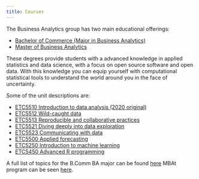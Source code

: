 ```yaml
---
title: Courses
---
```


The Business Analytics group has two main educational offerings:

-  [Bachelor of Commerce (Major in Business Analytics)](https://handbook.monash.edu/current/aos/BUSANLMJ01)
- [Master of Business Analytics](https://handbook.monash.edu/current/courses/B6022)

These degrees provide students with a advanced knowledge in applied statistics and data science, with a focus on open source software and open data. With this knowledge you can equip yourself with computational statistical tools to understand the world around you in the face of uncertainty.

Some of the unit descriptions are:

- [ETC5510 Introduction to data analysis (2020 original)](https://mida.numbat.space)
- [ETC5512 Wild-caught data](https://wcd.numbat.space)
- [ETC5513 Reproducible and collaborative practices](https://rcp.numbat.space)
- [ETC5521 Diving deeply into data exploration](https://ddde.numbat.space)
- [ETC5523 Communicating with data](https://cwd.numbat.space)
- [ETC5500 Applied forecasting](https://af.numbat.space)
- [ETC5250 Introduction to machine learning](https://iml.numbat.space)
- [ETC5450 Advanced R programming](https://arp.numbat.space)

A full list of topics for the B.Comm BA major can be found [here](unit_information/BComm_unit_summaries.pdf) MBAt program can be seen [here](unit_information/MBAt_unit_summaries.pdf). 
